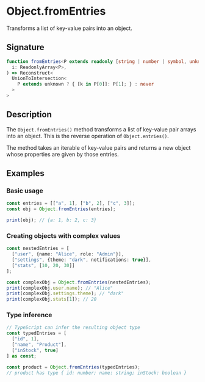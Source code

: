 # Object.fromEntries

Transforms a list of key-value pairs into an object.

## Signature

```ts
function fromEntries<P extends readonly [string | number | symbol, unknown]>(
  i: ReadonlyArray<P>,
) => Reconstruct<
  UnionToIntersection<
    P extends unknown ? { [k in P[0]]: P[1]; } : never
  >
>
```

## Description

The `Object.fromEntries()` method transforms a list of key-value pair arrays into an object. This is the reverse operation of `Object.entries()`.

The method takes an iterable of key-value pairs and returns a new object whose properties are given by those entries.

## Examples

### Basic usage

```ts
const entries = [["a", 1], ["b", 2], ["c", 3]];
const obj = Object.fromEntries(entries);

print(obj); // {a: 1, b: 2, c: 3}
```

### Creating objects with complex values

```ts
const nestedEntries = [
  ["user", {name: "Alice", role: "Admin"}],
  ["settings", {theme: "dark", notifications: true}],
  ["stats", [10, 20, 30]]
];

const complexObj = Object.fromEntries(nestedEntries);
print(complexObj.user.name); // "Alice"
print(complexObj.settings.theme); // "dark"
print(complexObj.stats[1]); // 20
```

### Type inference

```ts
// TypeScript can infer the resulting object type
const typedEntries = [
  ["id", 1],
  ["name", "Product"],
  ["inStock", true]
] as const;

const product = Object.fromEntries(typedEntries);
// product has type { id: number; name: string; inStock: boolean }
```
